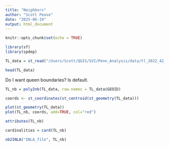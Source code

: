```yaml
---
title: "Neighbors"
author: "Scott Pease"
date: "2025-06-19"
output: html_document
---
```


```r
knitr::opts_chunk$set(echo = TRUE)
```

```r
library(sf)
library(spdep)
```

```r
TL_data = st_read("/Users/Scott/QGIS/SVI/Penn_Analysis/data/tl_2022_42_tract/tl_2022_42_tract.shp")
```

```r
head(TL_data)
```

Do I want queen boundaries? Is default.
```r
TL_nb = poly2nb(TL_data, row.names = TL_data$GEOID)
```

```r
coords <- st_coordinates(st_centroid(st_geometry(TL_data)))
```


```r
plot(st_geometry(TL_data))
plot(TL_nb, coords, add=TRUE, col="red")
```

```r
attributes(TL_nb)
```

```r
cardinalities = card(TL_nb)
```

```r
nb2INLA("INLA_file", TL_nb)
```

